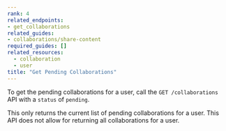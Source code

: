 ```yaml
---
rank: 4
related_endpoints:
- get_collaborations
related_guides:
- collaborations/share-content
required_guides: []
related_resources:
  - collaboration
  - user
title: "Get Pending Collaborations"
---
```

To get the pending collaborations for a user, call the `GET /collaborations` API
with a `status` of `pending`.

<Samples id='get_collaborations' />

<Message warning>
  This only returns the current list of pending collaborations for a user. This
  API does not allow for returning all collaborations for a user.
</Message>
